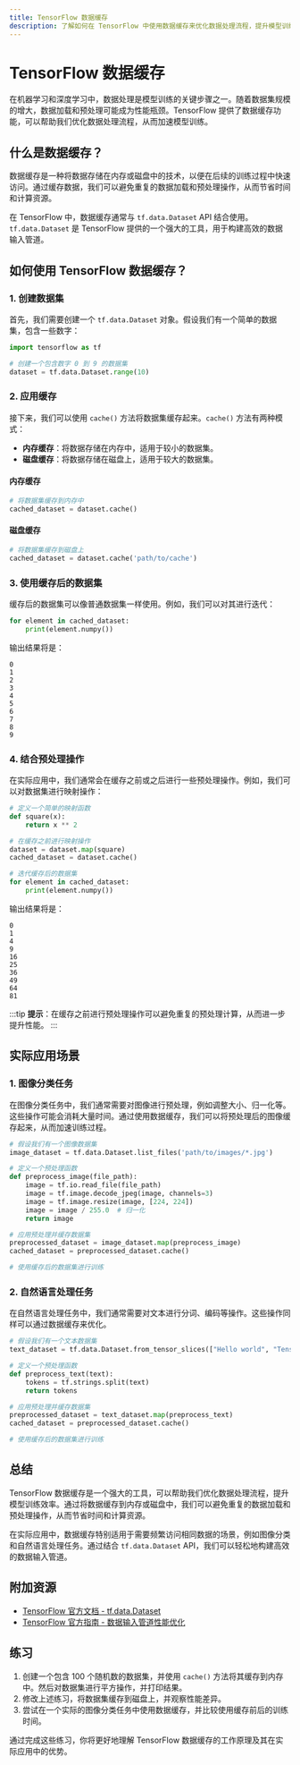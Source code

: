 ```yaml
---
title: TensorFlow 数据缓存
description: 了解如何在 TensorFlow 中使用数据缓存来优化数据处理流程，提升模型训练效率。本文适合初学者，包含代码示例和实际应用场景。
---
```


# TensorFlow 数据缓存

在机器学习和深度学习中，数据处理是模型训练的关键步骤之一。随着数据集规模的增大，数据加载和预处理可能成为性能瓶颈。TensorFlow 提供了数据缓存功能，可以帮助我们优化数据处理流程，从而加速模型训练。

## 什么是数据缓存？

数据缓存是一种将数据存储在内存或磁盘中的技术，以便在后续的训练过程中快速访问。通过缓存数据，我们可以避免重复的数据加载和预处理操作，从而节省时间和计算资源。

在 TensorFlow 中，数据缓存通常与 `tf.data.Dataset` API 结合使用。`tf.data.Dataset` 是 TensorFlow 提供的一个强大的工具，用于构建高效的数据输入管道。

## 如何使用 TensorFlow 数据缓存？

### 1. 创建数据集

首先，我们需要创建一个 `tf.data.Dataset` 对象。假设我们有一个简单的数据集，包含一些数字：

```python
import tensorflow as tf

# 创建一个包含数字 0 到 9 的数据集
dataset = tf.data.Dataset.range(10)
```

### 2. 应用缓存

接下来，我们可以使用 `cache()` 方法将数据集缓存起来。`cache()` 方法有两种模式：

- **内存缓存**：将数据存储在内存中，适用于较小的数据集。
- **磁盘缓存**：将数据存储在磁盘上，适用于较大的数据集。

#### 内存缓存

```python
# 将数据集缓存到内存中
cached_dataset = dataset.cache()
```

#### 磁盘缓存

```python
# 将数据集缓存到磁盘上
cached_dataset = dataset.cache('path/to/cache')
```

### 3. 使用缓存后的数据集

缓存后的数据集可以像普通数据集一样使用。例如，我们可以对其进行迭代：

```python
for element in cached_dataset:
    print(element.numpy())
```

输出结果将是：

```
0
1
2
3
4
5
6
7
8
9
```

### 4. 结合预处理操作

在实际应用中，我们通常会在缓存之前或之后进行一些预处理操作。例如，我们可以对数据集进行映射操作：

```python
# 定义一个简单的映射函数
def square(x):
    return x ** 2

# 在缓存之前进行映射操作
dataset = dataset.map(square)
cached_dataset = dataset.cache()

# 迭代缓存后的数据集
for element in cached_dataset:
    print(element.numpy())
```

输出结果将是：

```
0
1
4
9
16
25
36
49
64
81
```

:::tip
**提示**：在缓存之前进行预处理操作可以避免重复的预处理计算，从而进一步提升性能。
:::

## 实际应用场景

### 1. 图像分类任务

在图像分类任务中，我们通常需要对图像进行预处理，例如调整大小、归一化等。这些操作可能会消耗大量时间。通过使用数据缓存，我们可以将预处理后的图像缓存起来，从而加速训练过程。

```python
# 假设我们有一个图像数据集
image_dataset = tf.data.Dataset.list_files('path/to/images/*.jpg')

# 定义一个预处理函数
def preprocess_image(file_path):
    image = tf.io.read_file(file_path)
    image = tf.image.decode_jpeg(image, channels=3)
    image = tf.image.resize(image, [224, 224])
    image = image / 255.0  # 归一化
    return image

# 应用预处理并缓存数据集
preprocessed_dataset = image_dataset.map(preprocess_image)
cached_dataset = preprocessed_dataset.cache()

# 使用缓存后的数据集进行训练
```

### 2. 自然语言处理任务

在自然语言处理任务中，我们通常需要对文本进行分词、编码等操作。这些操作同样可以通过数据缓存来优化。

```python
# 假设我们有一个文本数据集
text_dataset = tf.data.Dataset.from_tensor_slices(["Hello world", "TensorFlow is great"])

# 定义一个预处理函数
def preprocess_text(text):
    tokens = tf.strings.split(text)
    return tokens

# 应用预处理并缓存数据集
preprocessed_dataset = text_dataset.map(preprocess_text)
cached_dataset = preprocessed_dataset.cache()

# 使用缓存后的数据集进行训练
```

## 总结

TensorFlow 数据缓存是一个强大的工具，可以帮助我们优化数据处理流程，提升模型训练效率。通过将数据缓存到内存或磁盘中，我们可以避免重复的数据加载和预处理操作，从而节省时间和计算资源。

在实际应用中，数据缓存特别适用于需要频繁访问相同数据的场景，例如图像分类和自然语言处理任务。通过结合 `tf.data.Dataset` API，我们可以轻松地构建高效的数据输入管道。

## 附加资源

- [TensorFlow 官方文档 - tf.data.Dataset](https://www.tensorflow.org/api_docs/python/tf/data/Dataset)
- [TensorFlow 官方指南 - 数据输入管道性能优化](https://www.tensorflow.org/guide/data_performance)

## 练习

1. 创建一个包含 100 个随机数的数据集，并使用 `cache()` 方法将其缓存到内存中。然后对数据集进行平方操作，并打印结果。
2. 修改上述练习，将数据集缓存到磁盘上，并观察性能差异。
3. 尝试在一个实际的图像分类任务中使用数据缓存，并比较使用缓存前后的训练时间。

通过完成这些练习，你将更好地理解 TensorFlow 数据缓存的工作原理及其在实际应用中的优势。